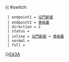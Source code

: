 {{ #switch: {{{format|}}}
  | endpoint1 = [[屯門新墟]]
  | endpoint2 = [[青榕臺]]
  | direction = 2
  | status = 
  | inline = [[屯門新墟]] ↔ [[青榕臺]]
  | normal =
  | full =
}}<noinclude>[[category:新界專線小巴路線模板|043A]]</noinclude>